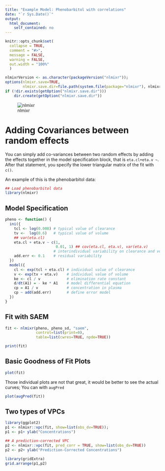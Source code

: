 ```yaml
---
title: "Example Model: Phenobarbitol with correlations"
date: "`r Sys.Date()`"
output:
  html_document:
    self_contained: no
---
```


```r
knitr::opts_chunk$set(
  collapse = TRUE,
  comment = "#>",
  message = FALSE,
  warning = FALSE,
  out.width = "100%"
  )

nlmixrVersion <- as.character(packageVersion("nlmixr"));
options(nlmixr.save=TRUE,
        nlmixr.save.dir=file.path(system.file(package="nlmixr"), nlmixrVersion));
if (!dir.exists(getOption("nlmixr.save.dir")))
    dir.create(getOption("nlmixr.save.dir"))
```

![nlmixr](logo.png)

# Adding Covariances between random effects

You can simply add co-variances between two random effects by adding
the effects together in the model specification block, that is
`eta.cl+eta.v ~`.  After that statement, you specify the lower
triangular matrix of the fit with `c()`.

An example of this is the phenobarbitol data:

```r
## Load phenobarbitol data
library(nlmixr)

```

## Model Specification
```r

pheno <- function() {
  ini({
    tcl <- log(0.008) # typical value of clearance
    tv <-  log(0.6)   # typical value of volume
    ## var(eta.cl)
    eta.cl + eta.v ~ c(1, 
                       0.01, 1) ## cov(eta.cl, eta.v), var(eta.v)
                      # interindividual variability on clearance and volume
    add.err <- 0.1    # residual variability
  })
  model({
    cl <- exp(tcl + eta.cl) # individual value of clearance
    v <- exp(tv + eta.v)    # individual value of volume
    ke <- cl / v            # elimination rate constant
    d/dt(A1) = - ke * A1    # model differential equation
    cp = A1 / v             # concentration in plasma
    cp ~ add(add.err)       # define error model
  })
}

```
## Fit with SAEM
```r
fit <- nlmixr(pheno, pheno_sd, "saem",
              control=list(print=0), 
              table=list(cwres=TRUE, npde=TRUE))

print(fit)
```
## Basic Goodness of Fit Plots

```r
plot(fit)
```

Those individual plots are not that great, it would be better to see
the actual curves; You can with `augPred`

```r
plot(augPred(fit))
```

## Two types of VPCs

```r
library(ggplot2)
p1 <- nlmixr::vpc(fit, show=list(obs_dv=TRUE));
p1 <- p1+ ylab("Concentrations")

## A prediction-corrected VPC
p2 <- nlmixr::vpc(fit, pred_corr = TRUE, show=list(obs_dv=TRUE))
p2 <- p2+ ylab("Prediction-Corrected Concentrations")

library(gridExtra)
grid.arrange(p1,p2)
```
